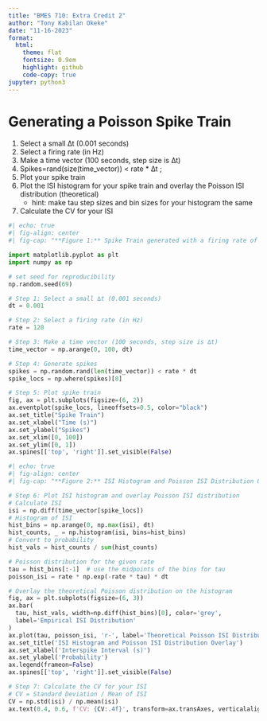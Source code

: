 ```yaml
---
title: "BMES 710: Extra Credit 2"
author: "Tony Kabilan Okeke"
date: "11-16-2023"
format:
  html:
    theme: flat
    fontsize: 0.9em
    highlight: github
    code-copy: true
jupyter: python3
---
```


# Generating a Poisson Spike Train

1. Select a small ∆t (0.001 seconds)
2. Select a firing rate (in Hz)
3. Make a time vector (100 seconds, step size is ∆t)
4. Spikes=rand(size(time_vector)) < rate * ∆t ;
5. Plot your spike train
6. Plot the ISI histogram for your spike train and overlay the Poisson ISI distribution (theoretical)
   - hint: make tau step sizes and bin sizes for your histogram the same
7. Calculate the CV for your ISI


``` python
#| echo: true
#| fig-align: center
#| fig-cap: "**Figure 1:** Spike Train generated with a firing rate of 180 Hz."

import matplotlib.pyplot as plt
import numpy as np

# set seed for reproducibility
np.random.seed(69)

# Step 1: Select a small ∆t (0.001 seconds)
dt = 0.001

# Step 2: Select a firing rate (in Hz)
rate = 120

# Step 3: Make a time vector (100 seconds, step size is ∆t)
time_vector = np.arange(0, 100, dt)

# Step 4: Generate spikes
spikes = np.random.rand(len(time_vector)) < rate * dt
spike_locs = np.where(spikes)[0]

# Step 5: Plot spike train
fig, ax = plt.subplots(figsize=(6, 2))
ax.eventplot(spike_locs, lineoffsets=0.5, color="black")
ax.set_title("Spike Train")
ax.set_xlabel("Time (s)")
ax.set_ylabel("Spikes")
ax.set_xlim([0, 100])
ax.set_ylim([0, 1])
ax.spines[['top', 'right']].set_visible(False)
```

``` python
#| echo: true
#| fig-align: center
#| fig-cap: "**Figure 2:** ISI Histogram and Poisson ISI Distribution Overlay"

# Step 6: Plot ISI histogram and overlay Poisson ISI distribution
# Calculate ISI
isi = np.diff(time_vector[spike_locs])
# Histogram of ISI
hist_bins = np.arange(0, np.max(isi), dt)
hist_counts, _ = np.histogram(isi, bins=hist_bins)
# Convert to probability
hist_vals = hist_counts / sum(hist_counts)

# Poisson distribution for the given rate
tau = hist_bins[:-1]  # use the midpoints of the bins for tau
poisson_isi = rate * np.exp(-rate * tau) * dt

# Overlay the theoretical Poisson distribution on the histogram
fig, ax = plt.subplots(figsize=(6, 3))
ax.bar(
  tau, hist_vals, width=np.diff(hist_bins)[0], color='grey', 
  label='Empirical ISI Distribution'
)
ax.plot(tau, poisson_isi, 'r-', label='Theoretical Poisson ISI Distribution')
ax.set_title('ISI Histogram and Poisson ISI Distribution Overlay')
ax.set_xlabel('Interspike Interval (s)')
ax.set_ylabel('Probability')
ax.legend(frameon=False)
ax.spines[['top', 'right']].set_visible(False)

# Step 7: Calculate the CV for your ISI
# CV = Standard Deviation / Mean of ISI
CV = np.std(isi) / np.mean(isi)
ax.text(0.4, 0.6, f'CV: {CV:.4f}', transform=ax.transAxes, verticalalignment='top');
```